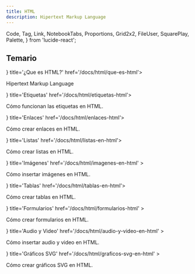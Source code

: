 ```yaml
---
title: HTML
description: Hipertext Markup Language
---
```


  Code,
  Tag,
  Link,
  NotebookTabs,
  Proportions,
  Grid2x2,
  FileUser,
  SquarePlay,
  Palette,
} from 'lucide-react';

## Temario

<Cards>
  <Card icon={<Code />} title='¿Que es HTML?' href='/docs/html/que-es-html'>
    <p>Hipertext Markup Language</p>
  </Card>
  <Card icon={<Tag />} title='Etiquetas' href='/docs/html/etiquetas-html'>
    <p>Cómo funcionan las etiquetas en HTML.</p>
  </Card>
  <Card icon={<Link />} title='Enlaces' href='/docs/html/enlaces-html'>
    <p>Cómo crear enlaces en HTML.</p>
  </Card>
  <Card icon={<NotebookTabs />} title='Listas' href='/docs/html/listas-en-html'>
    <p>Cómo crear listas en HTML.</p>
  </Card>
  <Card
    icon={<Proportions />}
    title='Imágenes'
    href='/docs/html/imagenes-en-html'
  >
    <p>Cómo insertar imágenes en HTML.</p>
  </Card>
  <Card icon={<Grid2x2 />} title='Tablas' href='/docs/html/tablas-en-html'>
    <p>Cómo crear tablas en HTML.</p>
  </Card>
  <Card
    icon={<FileUser />}
    title='Formularios'
    href='/docs/html/formularios-html'
  >
    <p>Cómo crear formularios en HTML.</p>
  </Card>
  <Card
    icon={<SquarePlay />}
    title='Audio y Video'
    href='/docs/html/audio-y-video-en-html'
  >
    <p>Cómo insertar audio y video en HTML.</p>
  </Card>
  <Card
    icon={<Palette />}
    title='Gráficos SVG'
    href='/docs/html/graficos-svg-en-html'
  >
    <p>Cómo crear gráficos SVG en HTML.</p>
  </Card>
</Cards>
